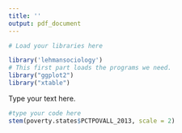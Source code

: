 ```yaml
---
title: ''
output: pdf_document
---
```



 
```r
# Load your libraries here

library('lehmansociology')
# This first part loads the programs we need.
library("ggplot2")
library("xtable")
```

Type your text here.

````r
#type your code here
stem(poverty.states$PCTPOVALL_2013, scale = 2)


````


